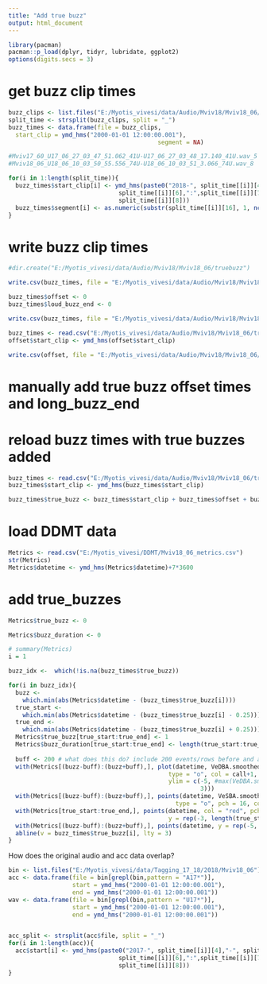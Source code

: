 ```yaml
---
title: "Add true buzz"
output: html_document
---
```



```r
library(pacman)
pacman::p_load(dplyr, tidyr, lubridate, ggplot2)
options(digits.secs = 3)
```


# get buzz clip times
```r
buzz_clips <- list.files("E:/Myotis_vivesi/data/Audio/Mviv18/Mviv18_06/Buzz")
split_time <- strsplit(buzz_clips, split = "_")
buzz_times <- data.frame(file = buzz_clips,
  start_clip = ymd_hms("2000-01-01 12:00:00.001"), 
                                          segment = NA)

#Mviv17_60_U17_06_27_03_47_51.062_41U-U17_06_27_03_48_17.140_41U.wav_5
#Mviv18_06_U18_06_10_03_50_55.556_74U-U18_06_10_03_51_3.066_74U.wav_8

for(i in 1:length(split_time)){
  buzz_times$start_clip[i] <- ymd_hms(paste0("2018-", split_time[[i]][4],"-", split_time[[i]][5], " ",
                               split_time[[i]][6],":",split_time[[i]][7], ":", 
                               split_time[[i]][8]))
  buzz_times$segment[i] <- as.numeric(substr(split_time[[i]][16], 1, nchar(split_time[[i]][16])-4))  
}

```

# write buzz clip times
```r
#dir.create("E:/Myotis_vivesi/data/Audio/Mviv18/Mviv18_06/truebuzz")

write.csv(buzz_times, file = "E:/Myotis_vivesi/data/Audio/Mviv18/Mviv18_06/truebuzz/Mviv18_06_truebuzz.csv", row.names = FALSE)

buzz_times$offset <- 0
buzz_times$loud_buzz_end <- 0

write.csv(buzz_times, file = "E:/Myotis_vivesi/data/Audio/Mviv18/Mviv18_06/truebuzz/Mviv18_06_truebuzz_offset.csv", row.names = FALSE)

buzz_times <- read.csv("E:/Myotis_vivesi/data/Audio/Mviv18/Mviv18_06/truebuzz/Mviv18_06_truebuzz.csv")
offset$start_clip <- ymd_hms(offset$start_clip)

write.csv(offset, file = "E:/Myotis_vivesi/data/Audio/Mviv18/Mviv18_06/truebuzz/Mviv18_06_truebuzz_offset1.csv", row.names = FALSE)
```

# manually add true buzz offset times and long_buzz_end
# reload buzz times with true buzzes added
```r
buzz_times <- read.csv("E:/Myotis_vivesi/data/Audio/Mviv18/Mviv18_06/truebuzz/Mviv18_06_truebuzz_offset.csv", sep = ";")
buzz_times$start_clip <- ymd_hms(buzz_times$start_clip)

buzz_times$true_buzz <- buzz_times$start_clip + buzz_times$offset + buzz_times$segment*0.5

```

# load DDMT data
```r

Metrics <- read.csv("E:/Myotis_vivesi/DDMT/Mviv18_06_metrics.csv")
str(Metrics)
Metrics$datetime <- ymd_hms(Metrics$datetime)+7*3600

```

# add true_buzzes
```r
Metrics$true_buzz <- 0

Metrics$buzz_duration <- 0

# summary(Metrics)
i = 1

buzz_idx <-  which(!is.na(buzz_times$true_buzz))

for(i in buzz_idx){
  buzz <- 
    which.min(abs(Metrics$datetime - (buzz_times$true_buzz[i]))) 
  true_start <- 
    which.min(abs(Metrics$datetime - (buzz_times$true_buzz[i] - 0.25))) 
  true_end <- 
    which.min(abs(Metrics$datetime - (buzz_times$true_buzz[i] + 0.25)))
  Metrics$true_buzz[true_start:true_end] <- 1
  Metrics$buzz_duration[true_start:true_end] <- length(true_start:true_end)
  
  buff <- 200 # what does this do? include 200 events/rows before and after buzz?
  with(Metrics[(buzz-buff):(buzz+buff),], plot(datetime, VeDBA.smoothed, cex = 0.5, pch = 16, 
                                             type = "o", col = call+1,
                                             ylim = c(-5, #max(VeDBA.smoothed))
                                                      3)))
  with(Metrics[(buzz-buff):(buzz+buff),], points(datetime, VeSBA.smoothed, cex = 0.5, 
                                               type = "o", pch = 16, col = 4))
  with(Metrics[true_start:true_end,], points(datetime, col = "red", pch = 16,
                                             y = rep(-3, length(true_start:true_end))))
  with(Metrics[(buzz-buff):(buzz+buff),], points(datetime, y = rep(-5, buff*2+1), col = buzz*3))
  abline(v = buzz_times$true_buzz[i], lty = 3)
}
```

How does the original audio and acc data overlap?
```r
bin <- list.files("E:/Myotis_vivesi/data/Tagging_17_18/2018/Mviv18_06")
acc <- data.frame(file = bin[grepl(bin,pattern = "A17*")], 
                  start = ymd_hms("2000-01-01 12:00:00.001"),
                  end = ymd_hms("2000-01-01 12:00:00.001"))
wav <- data.frame(file = bin[grepl(bin,pattern = "U17*")], 
                  start = ymd_hms("2000-01-01 12:00:00.001"),
                  end = ymd_hms("2000-01-01 12:00:00.001"))


acc_split <- strsplit(acc$file, split = "_")
for(i in 1:length(acc)){
  acc$start[i] <- ymd_hms(paste0("2017-", split_time[[i]][4],"-", split_time[[i]][5], " ",
                               split_time[[i]][6],":",split_time[[i]][7], ":", 
                               split_time[[i]][8]))
}

```

